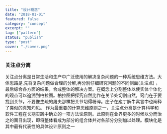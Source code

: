 ```yaml
---
title: "设计概念"
date: "2018-01-01"
featured: false
category: "concept"
excerpt: ""
tag: ["pattern"]
status: "publish"
type: "post"
cover: "./cover.png"
---
```


### 关注点分离

关注点分离是日常生活和生产中广泛使用的解决复杂问题的一种系统思维方法。大体思路是,先将复杂问题做合理的分解,再分别仔细研究问题的不同侧面(关注点)
，最后综合各方面的结果，合成整体的解决方案。在概念上分割整体以使实体个体化的观点可以追溯到柏拉图。柏拉图把探究自然比作在关节处切割自然，窍门在于要找到关节，不要像生疏的屠夫那样把关节切得粉碎。庄子在庖丁解牛寓言中也阐释了类似的真知灼见。
作为最重要的计算思维原则之一，关注点分离是计算科学和软件工程在长期实践中确立的一项方法论原则。此原则在业界更多的时候以分而治之的面目出现，即将整体看成为部分的组合体并对各部分分别加以处理。模块化是其中最有代表性的具体设计原则之一


